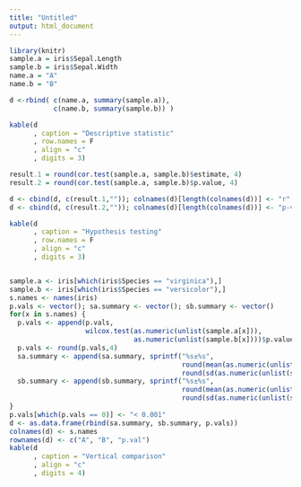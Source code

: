 ```yaml
---
title: "Untitled"
output: html_document
---
```


```r
library(knitr)
sample.a = iris$Sepal.Length
sample.b = iris$Sepal.Width
name.a = "A"
name.b = "B"

d <-rbind( c(name.a, summary(sample.a)), 
           c(name.b, summary(sample.b)) )

kable(d
      , caption = "Descriptive statistic"
      , row.names = F
      , align = "c"
      , digits = 3)

result.1 = round(cor.test(sample.a, sample.b)$estimate, 4)
result.2 = round(cor.test(sample.a, sample.b)$p.value, 4)

d <- cbind(d, c(result.1,"")); colnames(d)[length(colnames(d))] <- "r"
d <- cbind(d, c(result.2,"")); colnames(d)[length(colnames(d))] <- "p-value"

kable(d
      , caption = "Hypothesis testing"
      , row.names = F
      , align = "c"
      , digits = 3)


sample.a <- iris[which(iris$Species == "virginica"),]
sample.b <- iris[which(iris$Species == "versicolor"),]
s.names <- names(iris)
p.vals <- vector(); sa.summary <- vector(); sb.summary <- vector()
for(x in s.names) {
  p.vals <- append(p.vals,
                   wilcox.test(as.numeric(unlist(sample.a[x])),
                               as.numeric(unlist(sample.b[x])))$p.value)
  p.vals <- round(p.vals,4)
  sa.summary <- append(sa.summary, sprintf("%s±%s",
                                           round(mean(as.numeric(unlist(sample.a[x]))),4),
                                           round(sd(as.numeric(unlist(sample.a[x]))),4)))
  sb.summary <- append(sb.summary, sprintf("%s±%s",
                                           round(mean(as.numeric(unlist(sample.b[x]))),4),
                                           round(sd(as.numeric(unlist(sample.b[x]))),4)))
}
p.vals[which(p.vals == 0)] <- "< 0.001"
d <- as.data.frame(rbind(sa.summary, sb.summary, p.vals))
colnames(d) <- s.names
rownames(d) <- c("A", "B", "p.val")
kable(d
      , caption = "Vertical comparison"
      , align = "c"
      , digits = 4)


```